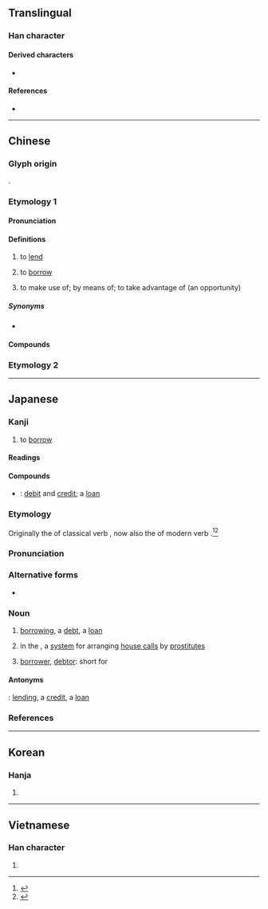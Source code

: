 {{also|藉}}
{{character info/new}}
==Translingual==

===Han character===
{{Han char|rn=9|rad=人|as=08|sn=10|four=24261|canj=OTA|ids=⿰亻昔}}

====Derived characters====
* {{l|mul|[[𠺦]], [[𮇴]], [[𡩤]]}}

====References====
* {{Han ref|kx=0108.100|dkj=00781|dj=0230.060|hdz=10171.050|uh=501F|ud=20511|bh=ADC9|bd=44489}}

----

==Chinese==
{{zh-forms}}

===Glyph origin===
{{Han etym}}
{{Han compound|人|昔|ls=psc|c1=s|c2=p|t1=person}}.

===Etymology 1===

====Pronunciation====
{{zh-pron
|m=jiè
|ma=y
|c=ze3
|h=pfs=chia
|md=cióh/ciâ
|md_note=cióh - colloquial; ciâ - literary
|mn=chioh/chià/qz:chiak/xm,zz:chek
|mn_note=chioh - vernacular; chià/chiak/chek - literary
|mn-t=ziêh4/zioh4/zia6
|mn-t_note=ziêh4/zioh4 - vernacular (ziêh4 - Chaozhou); zia6 - literary
|w=2jia
|mc=y
|oc=y
|lc=y
|cat=v
}}

====Definitions====
{{zh-hanzi}}

# to [[lend]]
#: {{zh-x|我 沒 有 書，你 能 借 我 一 本 嗎？|I haven' t got any book; can you '''lend''' me one ?}}
#: {{zh-x|可以\可 唔 可以 借 本 書 畀 我 呀？|Can you lend me a book?|C-GZ}}
# to [[borrow]]
#: {{zh-x|我 可以 借 你 的 書 嗎？|Can I '''borrow''' your book?}}
# to make use of; by means of; to take advantage of (an opportunity)
#: {{zh-x|他 借 慈善 事業 為名 欺騙 了 他們。|He deceived them '''under''' the veil of charity.}}
#: {{zh-x|他們 借 雷達 標示 飛機 的 動向。|They plotted aircraft movements '''by''' radar.}}
#: {{zh-x|她 借 著[着]{zhe} 閃爍 的 燭[烛]{zhú}光 讀書。|She was reading '''by''' the flickering light of the candle.}}
#: {{zh-x|我 想 借 這 個 機會，對 你們 的 幫助 表示 感謝。|I would like '''to take advantage''' of this opportunity to express my thanks for your help.}}

=====Synonyms=====
* {{zh-l|貸|to lend on interest, to borrow}}

====Compounds====
{{zh-der|假借|不借|使用借貸|借一步|借主|借交報仇|借代|借令|借位|借住|借使|借債|借光|借典|借刀殺人|借券|借劍殺人|借助|借勢|借口|借古諷今|借名|借問|借單|借喻|借壽|借契|借妻|借字|借客報仇|借宿|借寇恂|借對|借屍還魂|借手|借提|借據|借支|借故|借方|借書證|借東風|借條|借款|借水推船|借水行舟|借火|借用|借端|借箸|借約|借聽於聾|借腹生子|借花獻佛|借茶活捉|借詞|借調|借貸|借貸無門|借道|借酒澆愁|借重|借錢|借鏡|借鑑|借韻|借題|借題發揮|借風使船|借齒牙|假借義|典借|出借|勒借|告借|商借|國際貸借|大借款|孔明借箭|張良借箸|憑借|拆借|挪借|摘借|東挪西借|求借|浮借|消費借貸|游湖借傘|獎借|租借|租借地|租借法案|背城借一|西原借款|貸借|賒借|那借|附會假借|靦顏借命|預借|館際互借}}

===Etymology 2===
{{zh-see|藉|s|to [[rely on]]}}

{{zh-cat|Beginning}}

----

==Japanese==

===Kanji===
{{ja-kanji|grade=4|rs=人08}}

# to [[borrow]]

====Readings====
{{ja-readings
|goon=しゃ, しゃく
|kanon=しゃ, せき
|kun=か-る, か-りる
}}

====Compounds====
{{der-top|Compounds}}
* {{ja-r|貸借|たいしゃく}}: [[debit]] and [[credit]]; a [[loan]]
{{der-bottom}}

===Etymology===
{{ja-kanjitab|yomi=k|か|o1=り}}
Originally the {{m|ja|連用形|tr=ren'yōkei||continuative or stem form}} of classical verb {{m|ja|借る|tr=karu||to borrow}}, now also the {{m|ja|連用形|tr=ren'yōkei}} of modern verb {{m|ja|借りる|tr=kariru||to borrow}}.<ref name="KDJ">{{R:Kokugo Dai Jiten}}</ref><ref name="DJR">{{R:Daijirin}}</ref>

===Pronunciation===
{{ja-pron|yomi=k|かり|acc=0|acc_ref=DJR}}

===Alternative forms===
* {{ja-l|借り}} {{qualifier|more common in running text}}

===Noun===
{{ja-noun|かり}}

# [[borrowing]], a [[debt]], a [[loan]] {{qualifier|for the borrower, not the lender}}
# {{lb|ja|sort=かり|obsolete}} in the {{w|Edo period}}, a [[system]] for arranging [[house call]]s by [[prostitute]]s
# {{lb|ja|sort=かり|accounting|abbreviation}} [[borrower]], [[debtor]]: short for {{m|ja|借り方|tr=karikata}}

====Antonyms====
{{sense|borrowing, debt}} {{ja-r|貸し|かし}}: [[lending]], a [[credit]], a [[loan]] {{qualifier|for the lender, not the borrower}}

===References===
<references/>

----

==Korean==

===Hanja===
{{ko-hanja|hangeul=[[차]], [[적]]|mr=ch'a, chŏk}}

# {{defn|lang=ko|sort=人08}}

----

==Vietnamese==

===Han character===
{{vi-hantu|[[tá]]|rs=人08}}

# {{defn|lang=vi|sort=人08}}